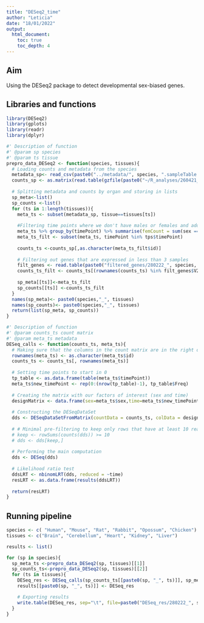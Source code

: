 ```yaml
---
title: "DESeq2_time"
author: "Leticia"
date: "18/01/2022"
output:
  html_document: 
    toc: true
    toc_depth: 4
---
```

## Aim

Using the DESeq2 package to detect developmental sex-biased genes.

## Libraries and functions

```r
library(DESeq2)
library(gplots)
library(readr)
library(dplyr)

#' Description of function
#' @param sp species
#' @param ts tissue
prepro_data_DESeq2 <- function(species, tissues){
  # Loading counts and metadata from the species
  metadata_sp<- read_csv(paste0("../metadata/", species, ".sampleTable.csv"))
  counts_sp <- as.matrix(read.table(gzfile(paste0("~/R_analyses/260421_DESeq2/counts/", species, "_counts_alltp.txt.gz")),header = TRUE))
  
  # Splitting metadata and counts by organ and storing in lists
  sp_meta<-list()
  sp_counts <-list()
  for (ts in 1:length(tissues)){
    meta_ts <- subset(metadata_sp, tissue==tissues[ts])
    
    #Filtering time points where we don't have males or females and adding numbers to the replicates
    meta_ts %>% group_by(timePoint) %>% summarise(femCount = sum(sex == "Female"), maleCount = sum(sex == "Male"))%>% filter(femCount != 0 & maleCount != 0)%>% dplyr::select(timePoint)->tps
    meta_ts_filt <- subset(meta_ts, timePoint %in% tps$timePoint)
    
    counts_ts <-counts_sp[,as.character(meta_ts_filt$id)]
    
    # Filtering out genes that are expressed in less than 3 samples
    filt_genes <- read.table(paste0("filtered_genes/280222_", species, "_", tissues[ts], ".txt"))
    counts_ts_filt <- counts_ts[(rownames(counts_ts) %in% filt_genes$V2), ]
    
    sp_meta[[ts]]<-meta_ts_filt
    sp_counts[[ts]] <-counts_ts_filt
  }
  names(sp_meta)<- paste0(species,"_", tissues)
  names(sp_counts)<- paste0(species,"_", tissues)
  return(list(sp_meta, sp_counts))
}

#' Description of function
#' @param counts_ts count matrix 
#' @param meta_ts metadata
DESeq_calls <- function(counts_ts, meta_ts){
  # Making sure that the columns in the count matrix are in the right order
  rownames(meta_ts) <- as.character(meta_ts$id)
  counts_ts <- counts_ts[, rownames(meta_ts)]
  
  # Setting time points to start in 0
  tp_table <- as.data.frame(table(meta_ts$timePoint))
  meta_ts$new_timePoint <- rep(0:(nrow(tp_table)-1), tp_table$Freq)
  
  # Creating the matrix with our factors of interest (sex and time)
  designMatrix <- data.frame(sex=meta_ts$sex,time=meta_ts$new_timePoint)
  
  # Constructing the DESeqDataSet
  dds <- DESeqDataSetFromMatrix(countData = counts_ts, colData = designMatrix, design = ~sex + time + sex:time)
  
  # # Minimal pre-filtering to keep only rows that have at least 10 reads total
  # keep <- rowSums(counts(dds)) >= 10
  # dds <- dds[keep,]
  
  # Performing the main computation
  dds <- DESeq(dds)
  
  # Likelihood ratio test
  ddsLRT <- nbinomLRT(dds, reduced = ~time)
  resLRT <- as.data.frame(results(ddsLRT))
  
  return(resLRT)
}
```

## Running pipeline

```r
species <- c( "Human", "Mouse", "Rat", "Rabbit", "Opossum", "Chicken")
tissues <- c("Brain", "Cerebellum", "Heart", "Kidney", "Liver")

results <- list()

for (sp in species){
  sp_meta_ts <-prepro_data_DESeq2(sp, tissues)[[1]]
  sp_counts_ts<-prepro_data_DESeq2(sp, tissues)[[2]]
  for (ts in tissues){
    DESeq_res <- DESeq_calls(sp_counts_ts[[paste0(sp, "_", ts)]], sp_meta_ts[[paste0(sp, "_", ts)]])
    results[[paste0(sp, "_", ts)]] <- DESeq_res

    # Exporting results
    write.table(DESeq_res, sep="\t", file=paste0("DESeq_res/280222_", sp, "_", ts, ".txt"), quote=FALSE)
  }
}
```

